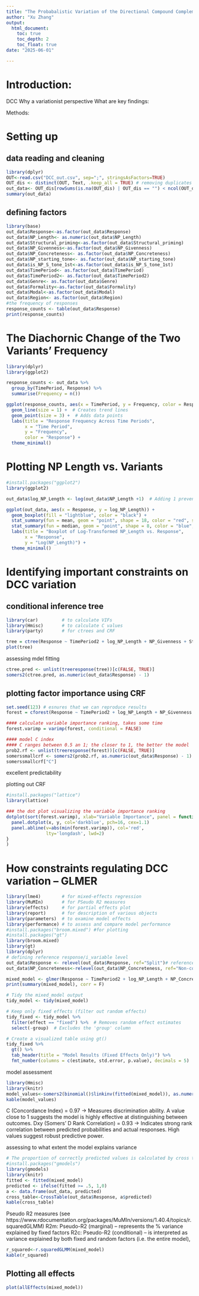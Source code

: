```yaml
---
title: "The Probabalistic Variation of the Directional Compound Complement (DCC) Construction in Mandarin Chinese"
author: "Xu Zhang"
output: 
  html_document:
    toc: true
    toc_depth: 2
    toc_float: true
date: "2025-06-01"

---
```

# Introduction:
DCC
Why a variationist perspective
What are key findings:

Methods: 

# Setting up
## data reading and cleaning

```r
library(dplyr)
OUT<-read.csv("DCC_out.csv", sep=";", stringsAsFactors=TRUE) 
OUT_dis <- distinct(OUT, Text, .keep_all = TRUE) # removing duplicates
out_data<- OUT_dis[rowSums(is.na(OUT_dis) | OUT_dis == "") < ncol(OUT_dis), ] # removing NA/empty observations
summary(out_data)
```


## defining factors
```r
library(base)
out_data$Response<-as.factor(out_data$Response)
out_data$NP_Length<- as.numeric(out_data$NP_Length)
out_data$Structural_priming<-as.factor(out_data$Structural_priming)
out_data$NP_Givenness<-as.factor(out_data$NP_Givenness)
out_data$NP_Concreteness<- as.factor(out_data$NP_Concreteness)
out_data$NP_starting_tone<- as.factor(out_data$NP_starting_tone)
out_data$is_NP_S_tone_1st<-as.factor(out_data$is_NP_S_tone_1st)
out_data$TimePeriod<- as.factor(out_data$TimePeriod)
out_data$TimePeriod2<- as.factor(out_data$TimePeriod2)
out_data$Genre<- as.factor(out_data$Genre)
out_data$Formality<-as.factor(out_data$Formality)
out_data$Modal<-as.factor(out_data$Modal)
out_data$Region<- as.factor(out_data$Region)
#the frequency of responses
response_counts <- table(out_data$Response)
print(response_counts)

```

# The Diachornic Change of the Two Variants' Frequency
```r
library(dplyr)
library(ggplot2)

response_counts <- out_data %>%
  group_by(TimePeriod, Response) %>%
  summarise(Frequency = n()) 

ggplot(response_counts, aes(x = TimePeriod, y = Frequency, color = Response, group = Response)) +
  geom_line(size = 1) +  # Creates trend lines
  geom_point(size = 3) +  # Adds data points
  labs(title = "Response Frequency Across Time Periods",
       x = "Time Period",
       y = "Frequency",
       color = "Response") +
  theme_minimal()
```


# Plotting NP Length vs. Variants 
```r
#install.packages("ggplot2")
library(ggplot2)

out_data$log_NP_Length <- log(out_data$NP_Length +1)  # Adding 1 prevents log(0) issues

ggplot(out_data, aes(x = Response, y = log_NP_Length)) +
  geom_boxplot(fill = "lightblue", color = "black") +
  stat_summary(fun = mean, geom = "point", shape = 18, color = "red", size = 3) +  # Mean (Red Diamond)
  stat_summary(fun = median, geom = "point", shape = 8, color = "blue", size = 3) +  # Median (Blue Star)
  labs(title = "Boxplot of Log-Transformed NP_Length vs. Response",
       x = "Response",
       y = "Log(NP_Length)") +
  theme_minimal()
```


# Identifying important constraints on DCC variation 
## conditional inference tree
```r
library(car)         # to calculate VIFs
library(Hmisc)       # to calculate C values
library(party)       # for ctrees and CRF

tree = ctree(Response ~ TimePeriod2 + log_NP_Length + NP_Givenness + Structural_priming + NP_Concreteness + is_NP_S_tone_1st + Genre + Region, data = out_data,control=ctree_control(maxdepth=5)) # maxdepth specifies the height of the tree. Reduce to reduce complexity.
plot(tree)

```
assessing mdel fitting
```r
ctree.pred <- unlist(treeresponse(tree))[c(FALSE, TRUE)]
somers2(ctree.pred, as.numeric(out_data$Response) - 1)
```

## plotting factor importance using CRF
```r

set.seed(123) # esnures that we can reproduce results
forest = cforest(Response ~ TimePeriod2 + log_NP_Length + NP_Givenness + Structural_priming + NP_Concreteness + is_NP_S_tone_1st + Genre + Formality + Modal + Region, data = out_data)

#### calculate variable importance ranking, takes some time
forest.varimp = varimp(forest, conditional = FALSE) 

#### model C index
#### C ranges between 0.5 an 1; the closer to 1, the better the model
prob2.rf <- unlist(treeresponse(forest))[c(FALSE, TRUE)]
somerssmallcrf <- somers2(prob2.rf, as.numeric(out_data$Response) - 1)
somerssmallcrf["C"]

```
excellent predictability

plotting out CRF
```r
#install.packages("lattice")
library(lattice)

### the dot plot visualizing the variable importance ranking
dotplot(sort(forest.varimp), xlab="Variable Importance", panel = function(x,y){
  panel.dotplot(x, y, col='darkblue', pch=16, cex=1.1)
  panel.abline(v=abs(min(forest.varimp)), col='red',
               lty='longdash', lwd=2)
}
) 
```


# How constraints regulating DCC variation -- GLMER
```r
library(lme4)        # for mixed-effects regression
library(MuMIn)       # for PSeudo R2 measures
library(effects)     # for partial effects plot
library(report)      # for description of various objects
library(parameters)  # to examine model effects
library(performance) # to assess and compare model performance
#install.packages("broom.mixed") #for plotting 
#install.packages("gt")
library(broom.mixed)
library(gt)
library(dplyr)
# defining reference response/i_variable level
out_data$Response <- relevel(out_data$Response, ref="Split")# reference level is split, thus predicted odds are for continuous
out_data$NP_Concreteness<-relevel(out_data$NP_Concreteness, ref="Non-concrete")

mixed_model <- glmer(Response ~ TimePeriod2 + log_NP_Length + NP_Concreteness + Formality + (1|Genre) + (1|Region), data = out_data, family=binomial)
print(summary(mixed_model), corr = F)

# Tidy the mixed_model output
tidy_model <- tidy(mixed_model)

# Keep only fixed effects (filter out random effects)
tidy_fixed <- tidy_model %>%
  filter(effect == "fixed") %>%  # Removes random effect estimates
  select(-group)  # Excludes the 'group' column

# Create a visualized table using gt()
tidy_fixed %>%
  gt() %>%
  tab_header(title = "Model Results (Fixed Effects Only)") %>%
  fmt_number(columns = c(estimate, std.error, p.value), decimals = 5) 
```

model assessment
```r
library(Hmisc) 
library(knitr)
model_values<-somers2(binomial()$linkinv(fitted(mixed_model)), as.numeric(out_data$Response) -1)
kable(model_values)
```

C (Concordance Index) = 0.97 → Measures discrimination ability. A value close to 1 suggests the model is highly effective at distinguishing between outcomes.
Dxy (Somers' D Rank Correlation) = 0.93 → Indicates strong rank correlation between predicted probabilities and actual responses. High values suggest robust predictive power.

assessing to what extent the model explains variance
```r
# The proportion of correctly predicted values is calculated by cross tabulating the observed and predicted values.
#install.packages("gmodels")
library(gmodels)
library(knitr)
fitted <- fitted(mixed_model)
predicted <- ifelse(fitted >= .5, 1,0)
a <- data.frame(out_data, predicted)
cross_table<-CrossTable(out_data$Response, a$predicted)
kable(cross_table)
```

Pseudo R2 measures 
(see https://www.rdocumentation.org/packages/MuMIn/versions/1.40.4/topics/r.squaredGLMM)
R2m: Pseudo-R2 (marginal) -- represents the % variance explained by fixed factors
R2c: Pseudo-R2 (conditional) -- is interpreted as variance explained by both fixed and random factors (i.e. the entire model),
```r
r_squared<-r.squaredGLMM(mixed_model)
kable(r_squared)
```

## Plotting all effects
```r
plot(allEffects(mixed_model))
```

